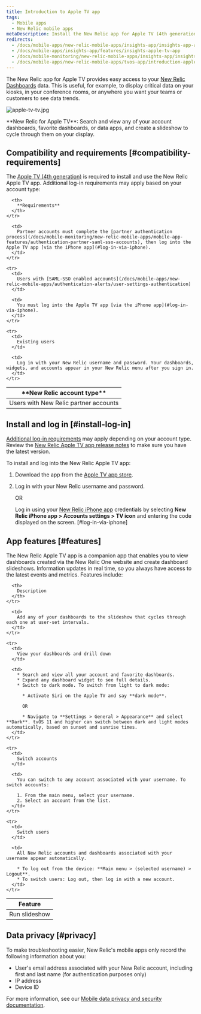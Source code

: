 ```yaml
---
title: Introduction to Apple TV app
tags:
  - Mobile apps
  - New Relic mobile apps
metaDescription: Install the New Relic app for Apple TV (4th generation) to display your data on your kiosks or in your conference rooms.
redirects:
  - /docs/mobile-apps/new-relic-mobile-apps/insights-app/insights-app-apple-tv
  - /docs/mobile-apps/insights-app/features/insights-apple-tv-app
  - /docs/mobile-monitoring/new-relic-mobile-apps/insights-app/insights-app-apple-tv
  - /docs/mobile-apps/new-relic-mobile-apps/tvos-app/introduction-apple-tv-app
---
```


The New Relic app for Apple TV provides easy access to your [New Relic Dashboards](/docs/query-your-data/explore-query-data/dashboards/introduction-dashboards) data. This is useful, for example, to display critical data on your kiosks, in your conference rooms, or anywhere you want your teams or customers to see data trends.

![apple-tv-tv.jpg](./images/apple-tv-tv.jpg "apple-tv-tv.jpg")

<figcaption>
  **New Relic for Apple TV**: Search and view any of your account dashboards, favorite dashboards, or data apps, and create a slideshow to cycle through them on your display.
</figcaption>

## Compatibility and requirements [#compatibility-requirements]

The [Apple TV (4th generation)](https://www.apple.com/apple-tv-4k/) is required to install and use the New Relic Apple TV app. Additional log-in requirements may apply based on your account type:

<table id="account-reqs">
  <thead>
    <tr>
      <th width={200}>
        **New Relic account type**
      </th>

      <th>
        **Requirements**
      </th>
    </tr>
  </thead>

  <tbody>
    <tr>
      <td>
        Users with New Relic partner accounts
      </td>

      <td>
        Partner accounts must complete the [partner authentication process](/docs/mobile-monitoring/new-relic-mobile-apps/mobile-app-features/authentication-partner-saml-sso-accounts), then log into the Apple TV app [via the iPhone app](#log-in-via-iphone).
      </td>
    </tr>

    <tr>
      <td>
        Users with [SAML-SSO enabled accounts](/docs/mobile-apps/new-relic-mobile-apps/authentication-alerts/user-settings-authentication)
      </td>

      <td>
        You must log into the Apple TV app [via the iPhone app](#log-in-via-iphone).
      </td>
    </tr>

    <tr>
      <td>
        Existing users
      </td>

      <td>
        Log in with your New Relic username and password. Your dashboards, widgets, and accounts appear in your New Relic menu after you sign in.
      </td>
    </tr>
  </tbody>
</table>

## Install and log in [#install-log-in]

[Additional log-in requirements](#account-reqs) may apply depending on your account type. Review the [New Relic Apple TV app release notes](/docs/release-notes/mobile-apps-release-notes/new-relic-tvos-release-notes) to make sure you have the latest version.

To install and log into the New Relic Apple TV app:

1. Download the app from the [Apple TV app store](https://support.apple.com/guide/tv/find-apps-atvb5a7dd799/tvos).
2. Log in with your New Relic username and password.

   OR

   Log in using your [New Relic iPhone app](/docs/mobile-apps/new-relic-mobile-apps/ios-app/introduction-ios-mobile-app) credentials by selecting **New Relic iPhone app > Accounts settings > TV icon** and entering the code displayed on the screen. [#log-in-via-iphone]

## App features [#features]

The New Relic Apple TV app is a companion app that enables you to view dashboards created via the New Relic One website and create dashboard slideshows. Information updates in real time, so you always have access to the latest events and metrics. Features include:

<table>
  <thead>
    <tr>
      <th width={200}>
        Feature
      </th>

      <th>
        Description
      </th>
    </tr>
  </thead>

  <tbody>
    <tr>
      <td>
        Run slideshow
      </td>

      <td>
        Add any of your dashboards to the slideshow that cycles through each one at user-set intervals.
      </td>
    </tr>

    <tr>
      <td>
        View your dashboards and drill down
      </td>

      <td>
        * Search and view all your account and favorite dashboards.
        * Expand any dashboard widget to see full details.
        * Switch to dark mode. To switch from light to dark mode:

          * Activate Siri on the Apple TV and say **dark mode**.

          OR

          * Navigate to **Settings > General > Appearance** and select **Dark**. tvOS 11 and higher can switch between dark and light modes automatically, based on sunset and sunrise times.
      </td>
    </tr>

    <tr>
      <td>
        Switch accounts
      </td>

      <td>
        You can switch to any account associated with your username. To switch accounts:

        1. From the main menu, select your username.
        2. Select an account from the list.
      </td>
    </tr>

    <tr>
      <td>
        Switch users
      </td>

      <td>
        All New Relic accounts and dashboards associated with your username appear automatically.

        * To log out from the device: **Main menu > (selected username) > Logout**.
        * To switch users: Log out, then log in with a new account.
      </td>
    </tr>
  </tbody>
</table>

## Data privacy [#privacy]

To make troubleshooting easier, New Relic's mobile apps only record the following information about you:

* User's email address associated with your New Relic account, including first and last name (for authentication purposes only)
* IP address
* Device ID

For more information, see our [Mobile data privacy and security documentation](/docs/mobile-monitoring/new-relic-mobile/get-started/security-mobile-apps).
